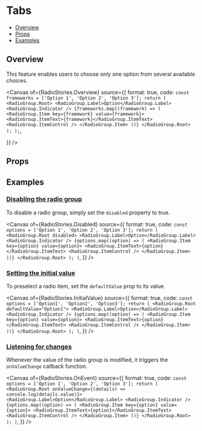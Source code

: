 # Tabs


<Meta of={RadioStories} />

- [Overview](#overview)
- [Props](#props)
- [Examples](#examples)

## Overview

This feature enables users to choose only one option from several available choices.

<Canvas
  of={RadioStories.Overview}
  source={{
    format: true,
    code: `
        const frameworks = ['Option 1', 'Option 2', 'Option 3'];
        return (
          <RadioGroup.Root>
            <RadioGroup.Label>Option</RadioGroup.Label>
            <RadioGroup.Indicator />
            {frameworks.map((framework) => (
              <RadioGroup.Item key={framework} value={framework}>
                <RadioGroup.ItemText>{framework}</RadioGroup.ItemText>
                <RadioGroup.ItemControl />
              </RadioGroup.Item>
            ))}
          </RadioGroup.Root>
        );
      );
    `,

}}
/>

## Props

<Controls />

## Examples

### [Disabling the radio group](#radio-disabled)

To disable a radio group, simply set the `disabled` property to true.

<Canvas
  of={RadioStories.Disabled}
  source={{
    format: true,
    code: `
        const options = ['Option 1', 'Option 2', 'Option 3'];
        return (
          <RadioGroup.Root disabled>
            <RadioGroup.Label>Option</RadioGroup.Label>
            <RadioGroup.Indicator />
            {options.map((option) => (
              <RadioGroup.Item key={option} value={option}>
                <RadioGroup.ItemText>{option}</RadioGroup.ItemText>
                <RadioGroup.ItemControl />
              </RadioGroup.Item>
            ))}
          </RadioGroup.Root>
        );
      )
    `,
  }}
/>

### [Setting the initial value](#radio-set-initial-value)

To preselect a radio item, set the `defaultValue` prop to its value.

<Canvas
  of={RadioStories.InitialValue}
  source={{
    format: true,
    code: `
        const options = ['Option1', 'Option2', 'Option3'];
        return (
          <RadioGroup.Root defaultValue="Option1">
            <RadioGroup.Label>Option</RadioGroup.Label>
            <RadioGroup.Indicator />
            {options.map((option) => (
              <RadioGroup.Item key={option} value={option}>
                <RadioGroup.ItemText>{option}</RadioGroup.ItemText>
                <RadioGroup.ItemControl />
              </RadioGroup.Item>
            ))}
          </RadioGroup.Root>
        );
      )
    `,
  }}
/>

### [Listening for changes](#radio-event)

Whenever the value of the radio group is modified, it triggers the `onValueChange` callback function.

<Canvas
  of={RadioStories.OnEvent}
  source={{
    format: true,
    code: `
        const options = ['Option 1', 'Option 2', 'Option 3'];
        return (
          <RadioGroup.Root onValueChange={(details) => console.log(details.value)}>
            <RadioGroup.Label>Option</RadioGroup.Label>
            <RadioGroup.Indicator />
            {options.map((option) => (
              <RadioGroup.Item key={option} value={option}>
                <RadioGroup.ItemText>{option}</RadioGroup.ItemText>
                <RadioGroup.ItemControl />
              </RadioGroup.Item>
            ))}
          </RadioGroup.Root>
        );
      )
    `,
  }}
/>
